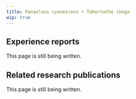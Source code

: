 ---
title: Panaelous cyanescens + Tabernathe iboga
wip: true
---

## Experience reports

This page is still being written.

## Related research publications

This page is still being written.

